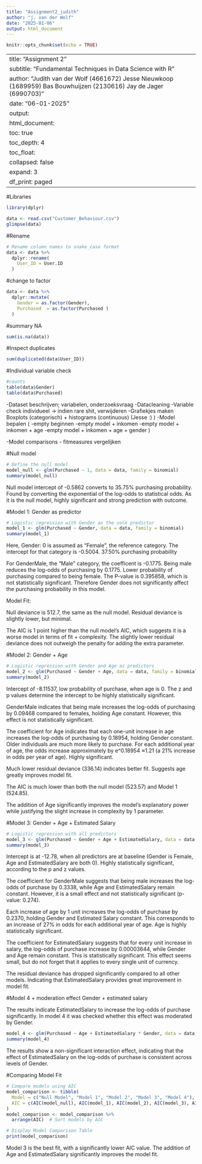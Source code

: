 ```yaml
---
title: "Assignment2_judith"
author: "j. van der Wolf"
date: "2025-01-06"
output: html_document
---
```


```r
knitr::opts_chunk$set(echo = TRUE)
```

---
title: "Assignment 2"
subtitle: "Fundamental Techniques in Data Science with R"
author: "Judith van der Wolf (4661672) Jesse Nieuwkoop (1689959) Bas Bouwhuijzen (2130616) Jay de Jager (6990703)"
date: "06-01-2025"
output:
  html_document:
    toc: true
    toc_depth: 4
    toc_float:
      collapsed: false
      expand: 3
    df_print: paged
---
#Libraries
```r
library(dplyr)
```

```r
data <- read.csv("Customer_Behaviour.csv")
glimpse(data)
```

#Rename 
```r
# Rename column names to snake_case format
data <- data %>%
  dplyr::rename(
    User_ID = User.ID
  )
```

#change to factor 
```r
data <- data %>%
  dplyr::mutate(
    Gender = as.factor(Gender),
    Purchased  = as.factor(Purchased )
  )
```

#summary NA
```r
sum(is.na(data))
```

#Inspect duplicates
```r
sum(duplicated(data$User_ID))
```

#Individual variable check 
```r
#counts
table(data$Gender)
table(data$Purchased)
```

-Dataset beschrijven; variabelen, onderzoeksvraag
-Datacleaning 
-Variable check individueel -> indien rare shit, verwijderen
-Grafiekjes maken Boxplots (categorisch) + histograms (continuous) (Jesse :) ) 
-Model bepalen (
      -empty beginnen
      -empty model + inkomen
      -empty model + inkomen + age
      -empty model + inkomen + age + gender
      )
      
-Model comparisons - fitmeasures vergelijken

#Null model
```r
# Define the null model
model_null <- glm(Purchased ~ 1, data = data, family = binomial)
summary(model_null)
```

Null model intercept of -0.5862 converts to 35.75% purchasing probability. Found by converting the exponential of the log-odds to statistical odds.
As it is the null model, highly significant and strong prediction with outcome.

#Model 1: Gender as predictor
```r
# Logistic regression with Gender as the sole predictor
model_1 <- glm(Purchased ~ Gender, data = data, family = binomial)
summary(model_1)
```
Here, Gender: 0 is assumed as "Female", the reference category. The intercept for that category is -0.5004. 37.50% purchasing probability

For GenderMale, the "Male" category, the coefficent is -0.1775. Being male reduces the log-odds of purchasing by 0.1775. Lower probability of purchasing compared to being female. The P-value is 0.395858, which is not statistically significant. Therefore Gender does not significantly affect the purchasing probability in this model.

Model Fit:

Null deviance is 512.7, the same as the null model. Residual deviance is slightly lower, but minimal.

The AIC is 1 point higher than the null model's AIC, which suggests it is a worse model in terms of fit + complexity. The slightly lower residual deviance does not outweigh the penalty for adding the extra parameter.

#Model 2: Gender + Age
```r
# Logistic regression with Gender and Age as predictors
model_2 <- glm(Purchased ~ Gender + Age, data = data, family = binomial)
summary(model_2)
```
Intercept of -8.11537, low probability of purchase, when age is 0. The z and p values determine the intercept to be highly statistically significant.

GenderMale indicates that being male increases the log-odds of purchasing by 0.09468 compared to females, holding Age constant. However, this effect is not statistically significant.

The coefficient for Age indicates that each one-unit increase in age increases the log-odds of purchasing by 0.18954, holding Gender constant. Older individuals are much more likely to purchase. For each additional year of age, the odds increase approximately by e^0.18954 ≈1.21 (a 21% increase in odds per year of age). Highly significant.

Much lower residual deviance (336.14) indicates better fit. Suggests age greatly improves model fit.

The AIC is much lower than both the null model (523.57) and Model 1 (524.85).

The addition of Age significantly improves the model's explanatory power while justifying the slight increase in complexity by 1 parameter.

#Model 3: Gender + Age + Estimated Salary
```r
# Logistic regression with all predictors
model_3 <- glm(Purchased ~ Gender + Age + EstimatedSalary, data = data, family = binomial)
summary(model_3)
```
Intercept is at -12.78, when all predictors are at baseline (Gender is Female, Age and EstimatedSalary are both 0). Highly statistically significant, according to the p and z values.

The coefficient for GenderMale suggests that being male increases the log-odds of purchase by 0.3338, while Age and EstimatedSalary remain constant. However, it is a small effect and not statistically significant (p-value: 0.274).

Each increase of age by 1 unit increases the log-odds of purchase by 0.2370, holding Gender and Estimated Salary constant. This corresponds to an increase of 27% in odds for each additional year of age. Age is highly statistically significant.

The coefficient for EstimatedSalary suggests that for every unit increase in salary, the log-odds of purchase increase by 0.00003644, while Gender and Age remain constant. This is statistically significant. This effect seems small, but do not forget that it applies to every single unit of currency.

The residual deviance has dropped significantly compared to all other models. Indicating that EstimatedSalary provides great improvement in model fit.

#Model 4 + moderation effect Gender + estimated salary 

The results indicate EstimatedSalary to increase the log-odds of purchase significantly. In model 4 it was checked whether this effect was moderated by Gender. 
```r
model_4 <- glm(Purchased ~ Age + EstimatedSalary * Gender, data = data, family = binomial)
summary(model_4)
```

The results show a non-significant interaction effect, indicating that the effect of EstimatedSalary on the log-odds of purchase is consistent across levels of Gender.

#Comparing Model Fit

```r
# Compare models using AIC
model_comparison <- tibble(
  Model = c("Null Model", "Model 1", "Model 2", "Model 3", "Model 4"),
  AIC = c(AIC(model_null), AIC(model_1), AIC(model_2), AIC(model_3), AIC(model_4))
)
model_comparison <- model_comparison %>%
  arrange(AIC)  # Sort models by AIC

# Display Model Comparison Table
print(model_comparison)
```
Model 3 is the best fit, with a significantly lower AIC value. The addition of Age and EstimatedSalary significantly improves the model fit.
